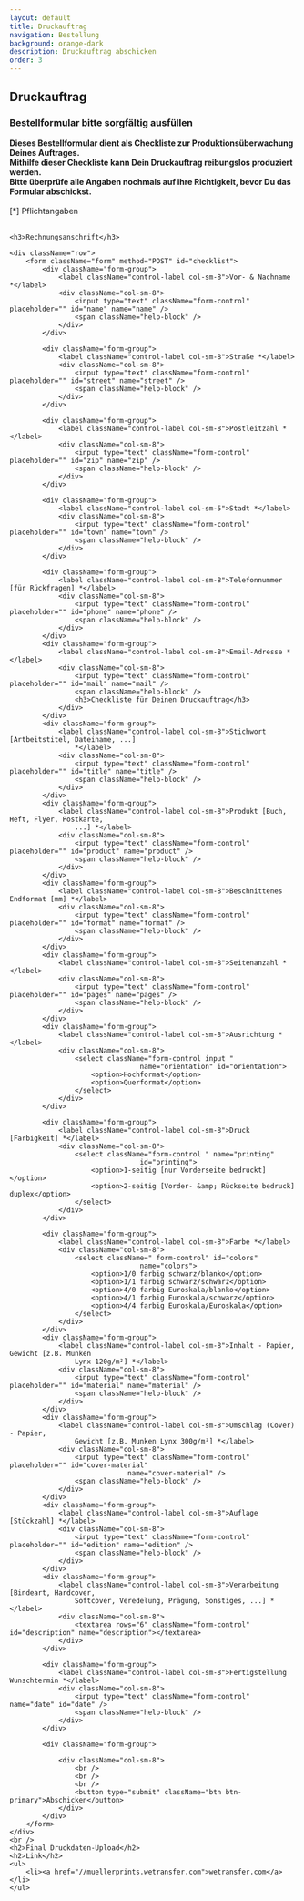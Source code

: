 ```yaml
---
layout: default
title: Druckauftrag
navigation: Bestellung
background: orange-dark
description: Druckauftrag abschicken
order: 3
---
```

<div className="flowing-text">
	<h2>Druckauftrag</h2>
	<h3>Bestellformular bitte sorgfältig ausfüllen</h3>
	<strong>Dieses Bestellformular dient als Checkliste zur
						Produktionsüberwachung Deines Auftrages. 
						<br />Mithilfe dieser Checkliste kann Dein Druckauftrag reibungslos produziert werden. 
						<br />Bitte überprüfe alle Angaben nochmals auf
						ihre Richtigkeit, bevor Du das Formular abschickst.</strong>
	<br /><br /><div className="text-small">[*] Pflichtangaben</div>
	<br />
	<div id="success" className="alert alert-info" style="display: none;">
		<center>
			Deine Bestellung wurde erfolgreich verschickt! Bei Rückfragen kannst Du uns werktags unter
			+ 49 (0)711 / 262 49 64 erreichen.
		</center>
	</div>
	<div id="notifications" className="alert alert-danger hidden" />

	<h3>Rechnungsanschrift</h3>

	<div className="row">
		<form className="form" method="POST" id="checklist">
			<div className="form-group">
				<label className="control-label col-sm-8">Vor- & Nachname *</label>
				<div className="col-sm-8">
					<input type="text" className="form-control" placeholder="" id="name" name="name" />
					<span className="help-block" />
				</div>
			</div>

			<div className="form-group">
				<label className="control-label col-sm-8">Straße *</label>
				<div className="col-sm-8">
					<input type="text" className="form-control" placeholder="" id="street" name="street" />
					<span className="help-block" />
				</div>
			</div>

			<div className="form-group">
				<label className="control-label col-sm-8">Postleitzahl *</label>
				<div className="col-sm-8">
					<input type="text" className="form-control" placeholder="" id="zip" name="zip" />
					<span className="help-block" />
				</div>
			</div>

			<div className="form-group">
				<label className="control-label col-sm-5">Stadt *</label>
				<div className="col-sm-8">
					<input type="text" className="form-control" placeholder="" id="town" name="town" />
					<span className="help-block" />
				</div>
			</div>

			<div className="form-group">
				<label className="control-label col-sm-8">Telefonnummer [für Rückfragen] *</label>
				<div className="col-sm-8">
					<input type="text" className="form-control" placeholder="" id="phone" name="phone" />
					<span className="help-block" />
				</div>
			</div>
			<div className="form-group">
				<label className="control-label col-sm-8">Email-Adresse *</label>
				<div className="col-sm-8">
					<input type="text" className="form-control" placeholder="" id="mail" name="mail" />
					<span className="help-block" />
					<h3>Checkliste für Deinen Druckauftrag</h3>
				</div>
			</div>
			<div className="form-group">
				<label className="control-label col-sm-8">Stichwort [Artbeitstitel, Dateiname, ...]
					*</label>
				<div className="col-sm-8">
					<input type="text" className="form-control" placeholder="" id="title" name="title" />
					<span className="help-block" />
				</div>
			</div>
			<div className="form-group">
				<label className="control-label col-sm-8">Produkt [Buch, Heft, Flyer, Postkarte,
					...] *</label>
				<div className="col-sm-8">
					<input type="text" className="form-control" placeholder="" id="product" name="product" />
					<span className="help-block" />
				</div>
			</div>
			<div className="form-group">
				<label className="control-label col-sm-8">Beschnittenes Endformat [mm] *</label>
				<div className="col-sm-8">
					<input type="text" className="form-control" placeholder="" id="format" name="format" />
					<span className="help-block" />
				</div>
			</div>
			<div className="form-group">
				<label className="control-label col-sm-8">Seitenanzahl *</label>
				<div className="col-sm-8">
					<input type="text" className="form-control" placeholder="" id="pages" name="pages" />
					<span className="help-block" />
				</div>
			</div>
			<div className="form-group">
				<label className="control-label col-sm-8">Ausrichtung *</label>
				<div className="col-sm-8">
					<select className="form-control input "
									name="orientation" id="orientation">
						<option>Hochformat</option>
						<option>Querformat</option>
					</select>
				</div>
			</div>

			<div className="form-group">
				<label className="control-label col-sm-8">Druck [Farbigkeit] *</label>
				<div className="col-sm-8">
					<select className="form-control " name="printing"
									id="printing">
						<option>1-seitig [nur Vorderseite bedruckt]</option>
						<option>2-seitig [Vorder- &amp; Rückseite bedruck] duplex</option>
					</select>
				</div>
			</div>

			<div className="form-group">
				<label className="control-label col-sm-8">Farbe *</label>
				<div className="col-sm-8">
					<select className=" form-control" id="colors"
									name="colors">
						<option>1/0 farbig schwarz/blanko</option>
						<option>1/1 farbig schwarz/schwarz</option>
						<option>4/0 farbig Euroskala/blanko</option>
						<option>4/1 farbig Euroskala/schwarz</option>
						<option>4/4 farbig Euroskala/Euroskala</option>
					</select>
				</div>
			</div>
			<div className="form-group">
				<label className="control-label col-sm-8">Inhalt - Papier, Gewicht [z.B. Munken
					Lynx 120g/m²] *</label>
				<div className="col-sm-8">
					<input type="text" className="form-control" placeholder="" id="material" name="material" />
					<span className="help-block" />
				</div>
			</div>
			<div className="form-group">
				<label className="control-label col-sm-8">Umschlag (Cover) - Papier,
					Gewicht [z.B. Munken Lynx 300g/m²] *</label>
				<div className="col-sm-8">
					<input type="text" className="form-control" placeholder="" id="cover-material"
								 name="cover-material" />
					<span className="help-block" />
				</div>
			</div>
			<div className="form-group">
				<label className="control-label col-sm-8">Auflage [Stückzahl] *</label>
				<div className="col-sm-8">
					<input type="text" className="form-control" placeholder="" id="edition" name="edition" />
					<span className="help-block" />
				</div>
			</div>
			<div className="form-group">
				<label className="control-label col-sm-8">Verarbeitung [Bindeart, Hardcover,
					Softcover, Veredelung, Prägung, Sonstiges, ...] * </label>
				<div className="col-sm-8">
					<textarea rows="6" className="form-control" id="description" name="description"></textarea>
				</div>
			</div>

			<div className="form-group">
				<label className="control-label col-sm-8">Fertigstellung Wunschtermin *</label>
				<div className="col-sm-8">
					<input type="text" className="form-control" name="date" id="date" />
					<span className="help-block" />
				</div>
			</div>

			<div className="form-group">

				<div className="col-sm-8">
					<br />
					<br />
					<br />
					<button type="submit" className="btn btn-primary">Abschicken</button>
				</div>
			</div>
		</form>
	</div>
	<br />
	<h2>Final Druckdaten-Upload</h2>
	<h2>Link</h2>
	<ul>
		<li><a href="//muellerprints.wetransfer.com">wetransfer.com</a></li>
	</ul>
</div>

